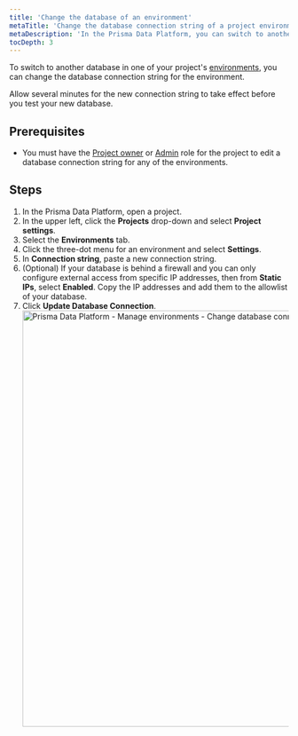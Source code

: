 ```yaml
---
title: 'Change the database of an environment'
metaTitle: 'Change the database connection string of a project environment in the Prisma Data Platform'
metaDescription: 'In the Prisma Data Platform, you can switch to another database in one of the environments of a project when you change the database connection string.'
tocDepth: 3
---
```


<TopBlock>

To switch to another database in one of your project's [environments](/data-platform/environments), you can change the database connection string for the environment.

<Admonition type="alert">

Allow several minutes for the new connection string to take effect before you test your new database.

</Admonition>

</TopBlock>

## Prerequisites

- You must have the [Project owner](/data-platform/members/roles-permissions) or [Admin](/data-platform/members/roles-permissions) role for the project to edit a database connection string for any of the environments.

## Steps

1. In the Prisma Data Platform, open a project.
2. In the upper left, click the **Projects** drop-down and select **Project settings**.
3. Select the **Environments** tab.
4. Click the three-dot menu for an environment and select **Settings**.
5. In **Connection string**, paste a new connection string.
6. (Optional) If your database is behind a firewall and you can only configure external access from specific IP addresses, then from **Static IPs**, select **Enabled**. Copy the IP addresses and add them to the allowlist of your database.
7. Click **Update Database Connection**.
   <img
     src="../../images/environments/manage-environments-change-database-connection-string.png"
     alt="Prisma Data Platform - Manage environments - Change database connection string"
     width="750px"
   />
